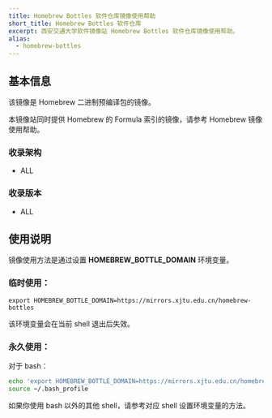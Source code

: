 ```yaml
---
title: Homebrew Bottles 软件仓库镜像使用帮助
short_title: Homebrew Bottles 软件仓库
excerpt: 西安交通大学软件镜像站 Homebrew Bottles 软件仓库镜像使用帮助。
alias:
  - homebrew-bottles
---
```


## 基本信息

该镜像是 Homebrew 二进制预编译包的镜像。

本镜像站同时提供 Homebrew 的 Formula 索引的镜像，请参考 Homebrew 镜像使用帮助。

### 收录架构

- ALL

### 收录版本

- ALL

## 使用说明

镜像使用方法是通过设置 **HOMEBREW_BOTTLE_DOMAIN** 环境变量。

### 临时使用：

```shell
export HOMEBREW_BOTTLE_DOMAIN=https://mirrors.xjtu.edu.cn/homebrew-bottles
```

该环境变量会在当前 shell 退出后失效。

### 永久使用：

对于 bash：

```bash
echo 'export HOMEBREW_BOTTLE_DOMAIN=https://mirrors.xjtu.edu.cn/homebrew-bottles' >> ~/.bash_profile
source ~/.bash_profile
```

如果你使用 bash 以外的其他 shell，请参考对应 shell 设置环境变量的方法。

